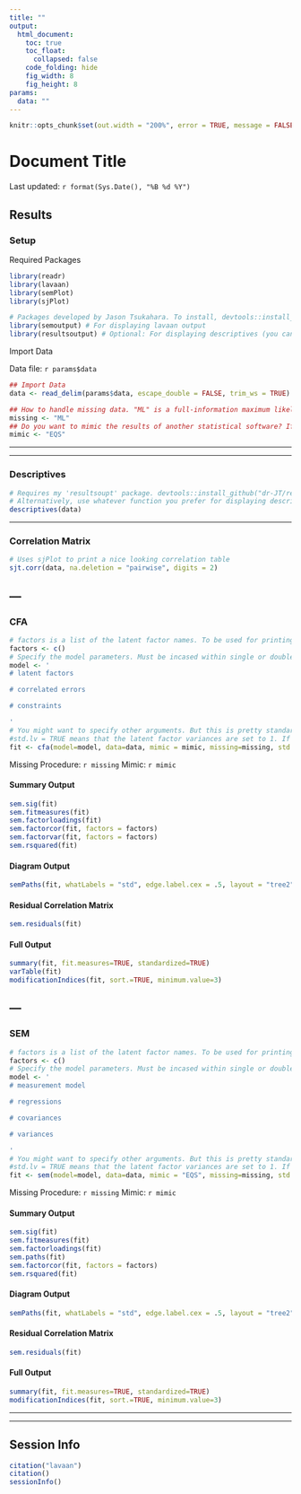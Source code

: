 ```yaml
---
title: ""
output: 
  html_document:
    toc: true
    toc_float:
      collapsed: false
    code_folding: hide
    fig_width: 8
    fig_height: 8
params:
  data: ""
---
```


```r
knitr::opts_chunk$set(out.width = "200%", error = TRUE, message = FALSE, warning = TRUE)
```

# Document Title {.tabset .tabset-pills}

Last updated: `r format(Sys.Date(), "%B %d %Y")`

## Results

### Setup

Required Packages
```r
library(readr)
library(lavaan)
library(semPlot)
library(sjPlot)

# Packages developed by Jason Tsukahara. To install, devtools::install_github("dr-JT/packagename")
library(semoutput) # For displaying lavaan output
library(resultsoutput) # Optional: For displaying descriptives (you can also just use whatever package/functions you prefer to display descriptives)
```


Import Data

Data file: `r params$data`
```r
## Import Data
data <- read_delim(params$data, escape_double = FALSE, trim_ws = TRUE)
```



```r
## How to handle missing data. "ML" is a full-information maximum likelihood. Alternatively, "listwise" for listwise deletion
missing <- "ML"
## Do you want to mimic the results of another statistical software? If not, then set to "lavaan"
mimic <- "EQS"
```

---

---

### Descriptives 

```r
# Requires my 'resultsoupt' package. devtools::install_github("dr-JT/resultsoutput")
# Alternatively, use whatever function you prefer for displaying descriptive statistics
descriptives(data)
```

---

### Correlation Matrix

```r
# Uses sjPlot to print a nice looking correlation table
sjt.corr(data, na.deletion = "pairwise", digits = 2)
```

---
---

### CFA {.tabset .tabset-pills}

```r
# factors is a list of the latent factor names. To be used for printing lavaan output to nice looking tables. Not needed to run actual lavaan model
factors <- c()
# Specify the model parameters. Must be incased within single or double quotes. Can add labels to organize parameter specifications. I provided just some example labels, they are not required though and you can use whatever labels you want. You need to know how lavaan works! See http://lavaan.ugent.be/tutorial/index.html for more information on how to specify the model parameters
model <- '
# latent factors

# correlated errors

# constraints

'
# You might want to specify other arguments. But this is pretty standard. 
#std.lv = TRUE means that the latent factor variances are set to 1. If False, then the path for the first variable on the factor specificed in the model will be set to 1.
fit <- cfa(model=model, data=data, mimic = mimic, missing=missing, std.lv = TRUE)
```

Missing Procedure: `r missing`
Mimic: `r mimic`

#### Summary Output
```r
sem.sig(fit)
sem.fitmeasures(fit)
sem.factorloadings(fit)
sem.factorcor(fit, factors = factors)
sem.factorvar(fit, factors = factors)
sem.rsquared(fit)
```

#### Diagram Output
```r
semPaths(fit, whatLabels = "std", edge.label.cex = .5, layout = "tree2", rotation = 2, style = "lisrel", intercepts = FALSE, residuals = TRUE, curve = 1, curvature = 3, nCharNodes = 8, sizeMan = 6, sizeMan2 = 3, optimizeLatRes = TRUE, edge.color = "#000000", latents = factors)
```

#### Residual Correlation Matrix
```r
sem.residuals(fit)
```


#### Full Output
```r
summary(fit, fit.measures=TRUE, standardized=TRUE)
varTable(fit)
modificationIndices(fit, sort.=TRUE, minimum.value=3)
```

---
---

### SEM {.tabset .tabset-pills}

```r
# factors is a list of the latent factor names. To be used for printing lavaan output to nice looking tables. Not needed to run actual lavaan model
factors <- c()
# Specify the model parameters. Must be incased within single or double quotes. Can add labels to organize parameter specifications. I provided just some example labels, they are not required though and you can use whatever labels you want. You need to know how lavaan works! See http://lavaan.ugent.be/tutorial/index.html for more information on how to specify the model parameters
model <- '
# measurement model

# regressions

# covariances

# variances

'
# You might want to specify other arguments. But this is pretty standard. 
#std.lv = TRUE means that the latent factor variances are set to 1. If False, then the path for the first variable on the factor specificed in the model will be set to 1. For an SEM, it is better to set as FALSE. And if you want a latent factor variance set to 1 then specify it in the model and include NA* before the first variable on the factor. See http://lavaan.ugent.be/tutorial/index.html for more details
fit <- sem(model=model, data=data, mimic = "EQS", missing=missing, std.lv = FALSE)
```

Missing Procedure: `r missing`
Mimic: `r mimic`

#### Summary Output
```r
sem.sig(fit)
sem.fitmeasures(fit)
sem.factorloadings(fit)
sem.paths(fit)
sem.factorcor(fit, factors = factors)
sem.rsquared(fit)
```

#### Diagram Output
```r
semPaths(fit, whatLabels = "std", edge.label.cex = .5, layout = "tree2", rotation = 2, style = "lisrel", intercepts = FALSE, residuals = TRUE, curve = 1, curvature = 3, nCharNodes = 8, sizeMan = 6, sizeMan2 = 3, optimizeLatRes = TRUE, edge.color = "#000000", latents = factors)
```

#### Residual Correlation Matrix
```r
sem.residuals(fit)
```


#### Full Output
```r
summary(fit, fit.measures=TRUE, standardized=TRUE)
modificationIndices(fit, sort.=TRUE, minimum.value=3)
```
---

---

## Session Info
```r
citation("lavaan")
citation()
sessionInfo()
```
